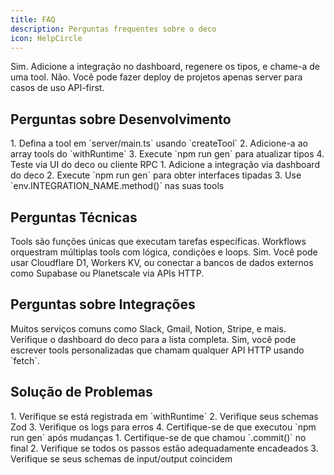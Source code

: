 ```yaml
---
title: FAQ
description: Perguntas frequentes sobre o deco
icon: HelpCircle
---
```



<AccordionGroup>
  <Accordion title="Posso usar OpenAI, Anthropic, ou meu próprio modelo?" icon="Bot" client:load>
    Sim. Adicione a integração no dashboard, regenere os tipos, e chame-a de uma tool.
  </Accordion>

  <Accordion title="Preciso de um front-end?" icon="Monitor" client:load>
    Não. Você pode fazer deploy de projetos apenas server para casos de uso API-first.
  </Accordion>
</AccordionGroup>

## Perguntas sobre Desenvolvimento

<AccordionGroup>
  <Accordion title="Como adiciono uma nova tool?" icon="Wrench" client:load>
    1. Defina a tool em `server/main.ts` usando `createTool`
    2. Adicione-a ao array tools do `withRuntime`
    3. Execute `npm run gen` para atualizar tipos
    4. Teste via UI do deco ou cliente RPC
  </Accordion>

  <Accordion title="Como me conecto a uma API externa?" icon="Globe" client:load>
    1. Adicione a integração via dashboard do deco
    2. Execute `npm run gen` para obter interfaces tipadas
    3. Use `env.INTEGRATION_NAME.method()` nas suas tools
  </Accordion>
</AccordionGroup>

## Perguntas Técnicas

<AccordionGroup>
  <Accordion title="Qual é a diferença entre tools e workflows?" icon="Settings" client:load>
    Tools são funções únicas que executam tarefas específicas. Workflows orquestram múltiplas tools com lógica, condições e loops.
  </Accordion>

  <Accordion title="Posso usar meu próprio banco de dados?" icon="Database" client:load>
    Sim. Você pode usar Cloudflare D1, Workers KV, ou conectar a bancos de dados externos como 
    Supabase ou Planetscale via APIs HTTP.
  </Accordion>
</AccordionGroup>

## Perguntas sobre Integrações

<AccordionGroup>
  <Accordion title="Quais integrações estão disponíveis?" icon="Link" client:load>
    Muitos serviços comuns como Slack, Gmail, Notion, Stripe, e mais. Verifique o dashboard do deco para a lista completa.
  </Accordion>

  <Accordion title="Posso criar integrações personalizadas?" icon="Code" client:load>
    Sim, você pode escrever tools personalizadas que chamam qualquer API HTTP usando `fetch`.
  </Accordion>
</AccordionGroup>

## Solução de Problemas

<AccordionGroup>
  <Accordion title="Minha tool não está funcionando" icon="AlertCircle" client:load>
    1. Verifique se está registrada em `withRuntime`
    2. Verifique seus schemas Zod
    3. Verifique os logs para erros
    4. Certifique-se de que executou `npm run gen` após mudanças
  </Accordion>

  <Accordion title="Meu workflow não está executando" icon="AlertTriangle" client:load>
    1. Certifique-se de que chamou `.commit()` no final
    2. Verifique se todos os passos estão adequadamente encadeados
    3. Verifique se seus schemas de input/output coincidem
  </Accordion>
</AccordionGroup>